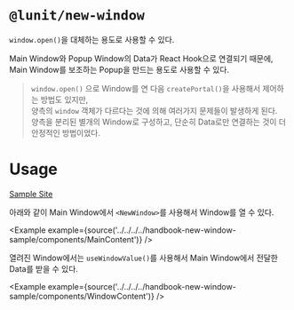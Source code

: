 
# `@lunit/new-window`

`window.open()`을 대체하는 용도로 사용할 수 있다.   

Main Window와 Popup Window의 Data가 React Hook으로 연결되기 때문에,   
Main Window를 보조하는 Popup을 만드는 용도로 사용할 수 있다.

> `window.open()` 으로 Window를 연 다음 `createPortal()`을 사용해서 제어하는 방법도 있지만,   
> 양측의 `window` 객체가 다르다는 것에 의해 여러가지 문제들이 발생하게 된다.    
> 양측을 분리된 별개의 Window로 구성하고, 단순히 Data로만 연결하는 것이 더 안정적인 방법이었다.

# Usage

[Sample Site](https://handbook-new-window-sample.netlify.com)

아래와 같이 Main Window에서 `<NewWindow>`를 사용해서 Window를 열 수 있다.

<Example example={source('../../../../handbook-new-window-sample/components/MainContent')} />

열려진 Window에서는 `useWindowValue()`를 사용해서 Main Window에서 전달한 Data를 받을 수 있다.

<Example example={source('../../../../handbook-new-window-sample/components/WindowContent')} />